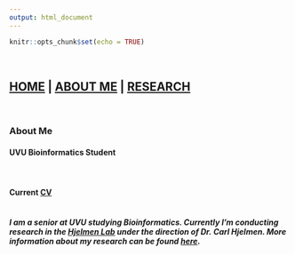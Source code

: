 ```yaml
---
output: html_document
---
```


```r
knitr::opts_chunk$set(echo = TRUE)
```

<br>

## [HOME](https://m-ohran.github.io/) | [ABOUT ME](https://m-ohran.github.io/about-me) | [RESEARCH](https://m-ohran.github.io/research)

<br>

### **About Me**

#### **UVU Bioinformatics Student**

<br>

#### Current [CV](https://m-ohran.github.io/about_me/CV.pdf) <br><br>

##### I am a senior at UVU studying Bioinformatics. Currently I'm conducting research in the [Hjelmen Lab](https://cehjelmen.github.io/team.html) under the direction of Dr. Carl Hjelmen. More information about my research can be found [here](https://m-ohran.github.io/research).
